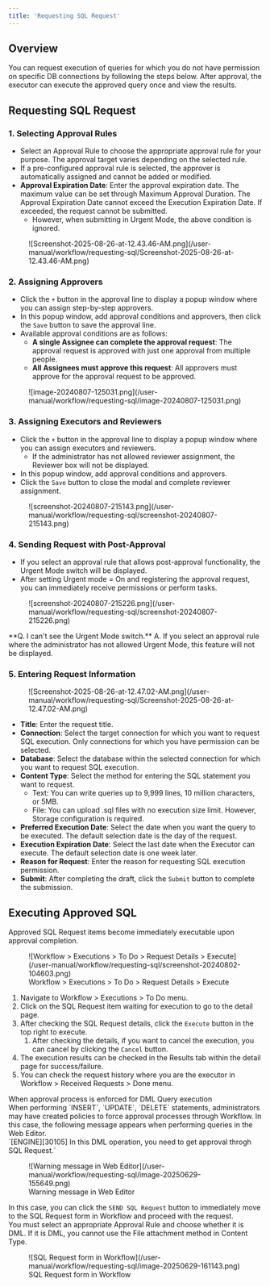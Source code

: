 ```yaml
---
title: 'Requesting SQL Request'
---
```



## Overview

You can request execution of queries for which you do not have permission on specific DB connections by following the steps below. After approval, the executor can execute the approved query once and view the results.

## Requesting SQL Request

### 1. Selecting Approval Rules

* Select an Approval Rule to choose the appropriate approval rule for your purpose. The approval target varies depending on the selected rule.
* If a pre-configured approval rule is selected, the approver is automatically assigned and cannot be added or modified.
* **Approval Expiration Date**: Enter the approval expiration date. The maximum value can be set through Maximum Approval Duration. The Approval Expiration Date cannot exceed the Execution Expiration Date. If exceeded, the request cannot be submitted.
    * However, when submitting in Urgent Mode, the above condition is ignored.

<figure data-layout="center" data-align="center">
![Screenshot-2025-08-26-at-12.43.46-AM.png](/user-manual/workflow/requesting-sql/Screenshot-2025-08-26-at-12.43.46-AM.png)
</figure>

### 2. Assigning Approvers

* Click the `+` button in the approval line to display a popup window where you can assign step-by-step approvers.
* In this popup window, add approval conditions and approvers, then click the `Save` button to save the approval line.
* Available approval conditions are as follows:
    * **A single Assignee can complete the approval request**: The approval request is approved with just one approval from multiple people.
    * **All Assignees must approve this request**: All approvers must approve for the approval request to be approved.

<figure data-layout="center" data-align="center">
![image-20240807-125031.png](/user-manual/workflow/requesting-sql/image-20240807-125031.png)
</figure>

### 3. Assigning Executors and Reviewers

* Click the `+` button in the approval line to display a popup window where you can assign executors and reviewers.
    * If the administrator has not allowed reviewer assignment, the Reviewer box will not be displayed.
* In this popup window, add approval conditions and approvers.
* Click the `Save` button to close the modal and complete reviewer assignment.

<figure data-layout="center" data-align="center">
![screenshot-20240807-215143.png](/user-manual/workflow/requesting-sql/screenshot-20240807-215143.png)
</figure>

### 4. Sending Request with Post-Approval

* If you select an approval rule that allows post-approval functionality, the Urgent Mode switch will be displayed.
* After setting Urgent mode = On and registering the approval request, you can immediately receive permissions or perform tasks.

<figure data-layout="center" data-align="center">
![screenshot-20240807-215226.png](/user-manual/workflow/requesting-sql/screenshot-20240807-215226.png)
</figure>

<Callout type="important">
**Q. I can't see the Urgent Mode switch.**
A. If you select an approval rule where the administrator has not allowed Urgent Mode, this feature will not be displayed.
</Callout>

### 5. Entering Request Information

<figure data-layout="center" data-align="center">
![Screenshot-2025-08-26-at-12.47.02-AM.png](/user-manual/workflow/requesting-sql/Screenshot-2025-08-26-at-12.47.02-AM.png)
</figure>

* **Title**: Enter the request title.
* **Connection**: Select the target connection for which you want to request SQL execution. Only connections for which you have permission can be selected.
* **Database**: Select the database within the selected connection for which you want to request SQL execution.
* **Content Type**: Select the method for entering the SQL statement you want to request.
    * Text: You can write queries up to 9,999 lines, 10 million characters, or 5MB.
    * File: You can upload .sql files with no execution size limit. However, Storage configuration is required.
* **Preferred Execution Date**: Select the date when you want the query to be executed. The default selection date is the day of the request.
* **Execution Expiration Date**: Select the last date when the Executor can execute. The default selection date is one week later.
* **Reason for Request**: Enter the reason for requesting SQL execution permission.
* **Submit**: After completing the draft, click the `Submit` button to complete the submission.

## Executing Approved SQL

Approved SQL Request items become immediately executable upon approval completion.

<figure data-layout="center" data-align="center">
![Workflow &gt; Executions &gt; To Do &gt; Request Details &gt; Execute](/user-manual/workflow/requesting-sql/screenshot-20240802-104603.png)
<figcaption>
Workflow &gt; Executions &gt; To Do &gt; Request Details &gt; Execute
</figcaption>
</figure>

1. Navigate to Workflow &gt; Executions &gt; To Do menu.
2. Click on the SQL Request item waiting for execution to go to the detail page.
3. After checking the SQL Request details, click the `Execute` button in the top right to execute.
    1. After checking the details, if you want to cancel the execution, you can cancel by clicking the `Cancel` button.
4. The execution results can be checked in the Results tab within the detail page for success/failure.
5. You can check the request history where you are the executor in Workflow &gt; Received Requests &gt; Done menu.

<Callout type="info">
When approval process is enforced for DML Query execution<br/>When performing `INSERT`, `UPDATE`, `DELETE` statements, administrators may have created policies to force approval processes through Workflow. In this case, the following message appears when performing queries in the Web Editor.<br/>`[ENGINE][30105] In this DML operation, you need to get approval throgh SQL Request.`

<figure data-layout="center" data-align="center">
![Warning message in Web Editor](/user-manual/workflow/requesting-sql/image-20250629-155649.png)
<figcaption>
Warning message in Web Editor
</figcaption>
</figure>

In this case, you can click the `SEND SQL Request` button to immediately move to the SQL Request form in Workflow and proceed with the request.<br/>You must select an appropriate Approval Rule and choose whether it is DML. If it is DML, you cannot use the File attachment method in Content Type.

<figure data-layout="center" data-align="center">
![SQL Request form in Workflow](/user-manual/workflow/requesting-sql/image-20250629-161143.png)
<figcaption>
SQL Request form in Workflow
</figcaption>
</figure>
</Callout>
